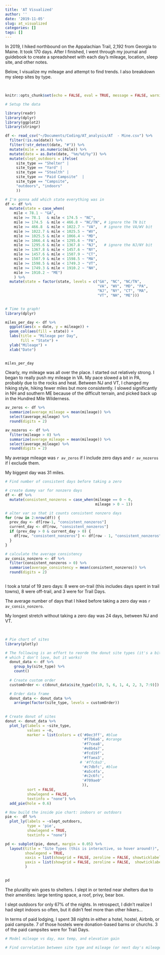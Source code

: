 ```yaml
---
title: 'AT Visualized'
author: ''
date: '2019-11-05'
slug: at_visualized
categories: []
tags: []
---
```


In 2019, I hiked northbound on the Appalachian Trail, 2,192 from Georgia to Maine. It took 170 days. After I finished, I went through my journal and guidebook to create a spreadsheet with each day's mileage, location, sleep site, and other notes. 

Below, I visualize my mileage and attempt to find trends. I also breakdown my sleep sites by type.

<br>

```r
knitr::opts_chunk$set(echo = FALSE, eval = TRUE, message = FALSE, warning = FALSE)
```

```r
# Setup the data

library(readr)
library(dplyr)
library(ggplot2)
library(stringr)

df <- read_csv("~/Documents/Coding/AT_analysis/AT  - Mine.csv") %>%
  filter(!is.na(date)) %>%
  filter(!str_detect(date, "#")) %>%
  mutate(mile = as.numeric(mile)) %>%
  mutate(date = as.Date(date, "%m/%d/%y")) %>%
  mutate(slept_outdoors = ifelse(
     site_type == "Shelter" | 
     site_type == "Yard" |
     site_type == "Stealth" | 
     site_type == "Paid Campsite"  |
     site_type == "Campsite", 
     "outdoors", "indoors"
     ))

# I'm gonna add which state everything was in
df <- df %>% 
  mutate(state = case_when(
    mile < 78.1 ~ "GA",
    mile >= 78.1   & mile < 174.5 ~ "NC",
    mile >= 174.5  & mile < 466.8 ~ "NC/TN", # ignore the TN bit
    mile >= 466.8  & mile < 1022.7 ~ "VA",   # ignore the VA/WV bit
    mile >= 1022.7 & mile < 1025.5 ~ "WV",
    mile >= 1025.5 & mile < 1066.4 ~ "MD",
    mile >= 1066.4 & mile < 1295.6 ~ "PA",
    mile >= 1295.6 & mile < 1367.8 ~ "NJ",   # ignore the NJ/NY bit
    mile >= 1367.8 & mile < 1457.6 ~ "NY",
    mile >= 1457.6 & mile < 1507.9 ~ "CT",
    mile >= 1507.9 & mile < 1598.5 ~ "MA",
    mile >= 1598.5 & mile < 1749.3 ~ "VT",
    mile >= 1749.3 & mile < 1910.2 ~ "NH",
    mile >= 1910.2 ~ "ME")
    ) %>% 
  mutate(state = factor(state, levels = c("GA", "NC", "NC/TN",    
                                          "VA", "WV", "MD", "PA",
                                          "NJ", "NY", "CT", "MA",
                                          "VT", "NH", "ME"))) 
  


```


```r
# Time to graph!
library(dplyr)

miles_per_day <- df %>% 
  ggplot(aes(x = date, y = mileage)) + 
  geom_col(aes(fill = state)) +
  labs(title = "Mileage per Day",
       fill = "State") + 
  ylab("Mileage") + 
  xlab("Date")
       

miles_per_day
```

Clearly, my mileage was all over the place. I started out relatively strong. I began to really push my mileage in VA. My pace slowed a bit in PA, probably due to the rocks and heat. Between NJ and VT, I changed my hiking style, hiking fewer miles but more consistently. I slowed significantly in NH and southern ME because of the difficult terrain, and picked back up in the Hundred Mile Wilderness. 

```r
av_zeros <- df %>% 
  summarize(average_mileage = mean(mileage)) %>%
  select(average_mileage) %>%
  round(digits = 2)

av_nozeros <- df %>% 
  filter(mileage > 0) %>%
  summarize(average_mileage = mean(mileage)) %>%
  select(average_mileage) %>%
  round(digits = 2)
```

My average mileage was `r av_zeros` if I include zero days and `r av_nozeros` if I exclude them.

My biggest day was 31 miles.


```r
# Find number of consistent days before taking a zero 

# create dummy var for nonzero days
df <- df %>%
  mutate(consistent_nonzeros = case_when(mileage == 0 ~ 0,
                                         mileage > 0 ~ 1))

# alter var so that it counts consistent nonzero days 
for (row in 2:nrow(df)) {
  prev_day <- df[row-1, "consistent_nonzeros"] 
  current_day <- df[row, "consistent_nonzeros"] 
  if (prev_day > 0 & current_day > 0) {
    df[row, "consistent_nonzeros"] <- df[row - 1, "consistent_nonzeros"] + 1
  }
} 

# calculate the average consistency
av_consis_nonzero <- df %>% 
  filter(consistent_nonzeros > 0) %>%
  summarise(average_consistency = mean(consistent_nonzeros)) %>%
  round(digits = 2)
  
```

I took a total of 19 zero days: 8 were on-trail (this includes days spent in trail towns), 8 were off-trail, and 3 were for Trail Days.

The average number of days that I hiked before taking a zero day was `r av_consis_nonzero`.

My longest stretch without taking a zero day was 24 days, between NJ and VT.


<br>


```r
# Pie chart of sites
library(plotly)

# The following is an effort to reorde the donut site types (it's a bit manual, 
# which I don't love, but it works)
  donut_data <- df %>% 
    group_by(site_type) %>% 
    count() 
  
  # Create custom order
  customOrder <- c(donut_data$site_type[c(10, 5, 6, 1, 4, 2, 3, 7:9)])

  # Order data frame
  donut_data <- donut_data %>% 
    arrange(factor(site_type, levels = customOrder))
  
  
# Create donut of sites
donut <- donut_data %>% 
  plot_ly(labels = ~site_type, 
          values = ~n, 
          marker = list(colors = c('#0ec3ff', #blue
                                   '#f7b6a6', #orange
                                   '#f7cea8',
                                   '#e8b4a7',
                                   '#fcd19f',
                                   '#ffaea3',
                                  # '#ffc8a3', 
                                   '#c7dbfc', #blue
                                   '#a5c4fa',
                                   '#c2c6fc',
                                   '#709ae0'
                                   )),
          sort = FALSE, 
          showlegend = FALSE,
          textinfo = "none") %>%
  add_pie(hole = 0.6) 

# Now build the inside pie chart: indoors or outdoors
pie <-  df %>%
  plot_ly(labels = ~slept_outdoors, 
          type = 'pie',
          showlegend = TRUE,
          textinfo = "none") 

pd <- subplot(pie, donut, margin = 0.05) %>%
  layout(title = "Site Types (this is interactive, so hover around!)",
         showlegend = TRUE,
         xaxis = list(showgrid = FALSE, zeroline = FALSE, showticklabels = FALSE),
         yaxis = list(showgrid = FALSE, zeroline = FALSE,  showticklabels = FALSE)
         ) 
         

pd

```

The plurality win goes to shelters. I slept in or tented near shelters due to their amenities: large tenting space, a roof, privy, bear box. 

I slept outdoors for only 67% of the nights. In retrospect, I didn't realize I had slept indoors so often, but it didn't feel more than other hikers...

In terms of paid lodging, I spent 38 nights in either a hotel, hostel, Airbnb, or paid campsite. 7 of those hostels were donation-based barns or churchs. 3 of the paid campsites were for Trail Days. 



```r
# Model mileage vs day, max temp, and elevation gain

# Find correlation between site type and mileage (or next day's mileage)
```